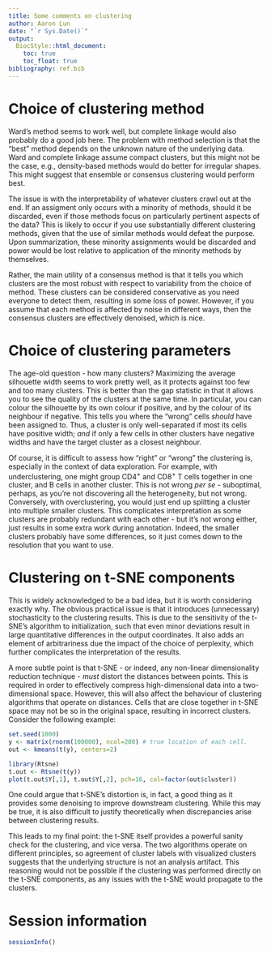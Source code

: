 ```yaml
---
title: Some comments on clustering
author: Aaron Lun
date: "`r Sys.Date()`"
output:
  BiocStyle::html_document:
    toc: true
    toc_float: true
bibliography: ref.bib
---
```


# Choice of clustering method

Ward's method seems to work well, but complete linkage would also probably do a good job here.
The problem with method selection is that the "best" method depends on the unknown nature of the underlying data.
Ward and complete linkage assume compact clusters, but this might not be the case, e.g., density-based methods would do better for irregular shapes.
This might suggest that ensemble or consensus clustering would perform best.

The issue is with the interpretability of whatever clusters crawl out at the end.
If an assigment only occurs with a minority of methods, should it be discarded, even if those methods focus on particularly pertinent aspects of the data?
This is likely to occur if you use substantially different clustering methods, given that the use of similar methods would defeat the purpose.
Upon summarization, these minority assignments would be discarded and power would be lost relative to application of the minority methods by themselves.

Rather, the main utility of a consensus method is that it tells you which clusters are the most robust with respect to variability from the choice of method.
These clusters can be considered conservative as you need everyone to detect them, resulting in some loss of power.
However, if you assume that each method is affected by noise in different ways, then the consensus clusters are effectively denoised, which is nice.

# Choice of clustering parameters

The age-old question - how many clusters?
Maximizing the average silhouette width seems to work pretty well, as it protects against too few and too many clusters.
This is better than the gap statistic in that it allows you to see the quality of the clusters at the same time.
In particular, you can colour the silhouette by its own colour if positive, and by the colour of its neighbour if negative.
This tells you where the "wrong" cells _should_ have been assigned to.
Thus, a cluster is only well-separated if most its cells have positive width;
_and_ if only a few cells in other clusters have negative widths and have the target cluster as a closest neighbour.

Of course, it is difficult to assess how "right" or "wrong" the clustering is, especially in the context of data exploration.
For example, with underclustering, one might group CD4^+^ and CD8^+^ T cells together in one cluster, and B cells in another cluster.
This is not wrong _per se_ - suboptimal, perhaps, as you're not discovering all the heterogeneity, but not wrong.
Conversely, with overclustering, you would just end up splitting a cluster into multiple smaller clusters.
This complicates interpretation as some clusters are probably redundant with each other - but it's not wrong either, just results in some extra work during annotation.
Indeed, the smaller clusters probably have some differences, so it just comes down to the resolution that you want to use.

# Clustering on t-SNE components

This is widely acknowledged to be a bad idea, but it is worth considering exactly why.
The obvious practical issue is that it introduces (unnecessary) stochasticity to the clustering results.
This is due to the sensitivity of the t-SNE's algorithm to initialization, such that even minor deviations result in large quantitative differences in the output coordinates.
It also adds an element of arbitrariness due the impact of the choice of perplexity, which further complicates the interpretation of the results.

A more subtle point is that t-SNE - or indeed, any non-linear dimensionality reduction technique - *must* distort the distances between points.
This is required in order to effectively compress high-dimensional data into a two-dimensional space.
However, this will also affect the behaviour of clustering algorithms that operate on distances.
Cells that are close together in t-SNE space may not be so in the original space, resulting in incorrect clusters.
Consider the following example:

```r
set.seed(1000)
y <- matrix(rnorm(100000), ncol=200) # true location of each cell.
out <- kmeans(t(y), centers=2)

library(Rtsne)
t.out <- Rtsne(t(y))
plot(t.out$Y[,1], t.out$Y[,2], pch=16, col=factor(out$cluster))
```

One could argue that t-SNE's distortion is, in fact, a good thing as it provides some denoising to improve downstream clustering.
While this may be true, it is also difficult to justify theoretically when discrepancies arise between clustering results.

This leads to my final point: the t-SNE itself provides a powerful sanity check for the clustering, and vice versa.
The two algorithms operate on different principles, so agreement of cluster labels with visualized clusters suggests that the underlying structure is not an analysis artifact.
This reasoning would not be possible if the clustering was performed directly on the t-SNE components, as any issues with the t-SNE would propagate to the clusters.

# Session information

```r
sessionInfo()
```
